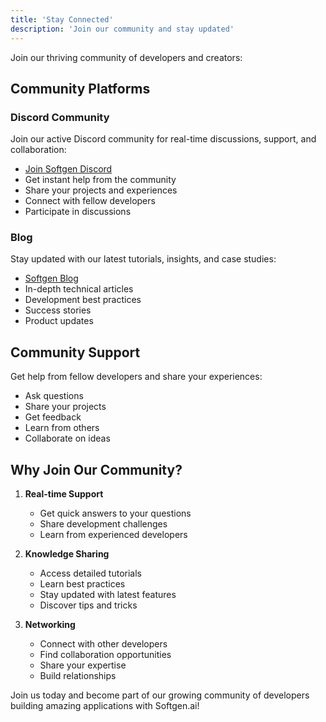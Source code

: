 ```yaml
---
title: 'Stay Connected'
description: 'Join our community and stay updated'
---
```


Join our thriving community of developers and creators:

## Community Platforms

### Discord Community
Join our active Discord community for real-time discussions, support, and collaboration:
- [Join Softgen Discord](https://discord.gg/nSBbrEHD)
- Get instant help from the community
- Share your projects and experiences
- Connect with fellow developers
- Participate in discussions

### Blog
Stay updated with our latest tutorials, insights, and case studies:
- [Softgen Blog](https://softgen.ai/blog)
- In-depth technical articles
- Development best practices
- Success stories
- Product updates

## Community Support

Get help from fellow developers and share your experiences:
- Ask questions
- Share your projects
- Get feedback
- Learn from others
- Collaborate on ideas

## Why Join Our Community?

1. **Real-time Support**
   - Get quick answers to your questions
   - Share development challenges
   - Learn from experienced developers

2. **Knowledge Sharing**
   - Access detailed tutorials
   - Learn best practices
   - Stay updated with latest features
   - Discover tips and tricks

3. **Networking**
   - Connect with other developers
   - Find collaboration opportunities
   - Share your expertise
   - Build relationships

Join us today and become part of our growing community of developers building amazing applications with Softgen.ai!